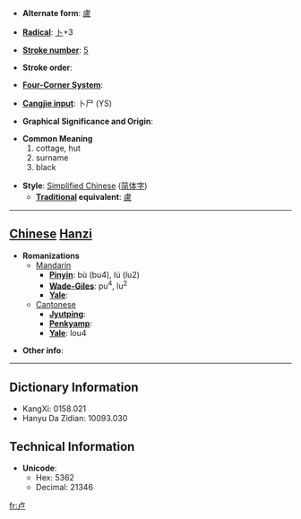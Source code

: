 * '''Alternate form''': [[盧]]

* '''[[Wiktionary:Chinese radical index| Radical]]''': [[Wiktionary:Chinese radical index 卜|卜]]+3

* '''[[Wiktionary:Chinese total strokes index|Stroke number]]''': [[Wiktionary:Chinese total strokes index 5|5]]

* '''Stroke order''': 

* '''[[Wiktionary:Chinese four corner index|Four-Corner System]]''': 

* '''[[Wiktionary:Chinese Cangjie index|Cangjie input]]''': 卜尸 (YS)

* '''Graphical Significance and Origin''': 

* '''Common Meaning'''
*#cottage, hut
*# surname
*# black

* '''Style''': [[Simplified Chinese]] ([[简体字]])
** '''[[Traditional Chinese|Traditional]] equivalent''': [[盧]]

----

== [[Chinese]] [[Hanzi]] ==

* '''Romanizations'''
** [[Mandarin]]
*** '''[[Pinyin]]''': bù (bu4), lú (lu2)
*** '''[[Wade-Giles]]''': pu<sup>4</sup>, lu<sup>2</sup>
*** '''[[Yale]]''': 
**[[Cantonese]]
***'''[[Jyutping]]''':
***'''[[Penkyamp]]''': 
***'''[[Yale]]''': lou4

* '''Other info''': 

----

== Dictionary Information ==

* KangXi: 0158.021
* Hanyu Da Zidian: 10093.030

== Technical Information ==

* '''Unicode''':
** Hex: 5362
** Decimal: 21346

[[fr:卢]]